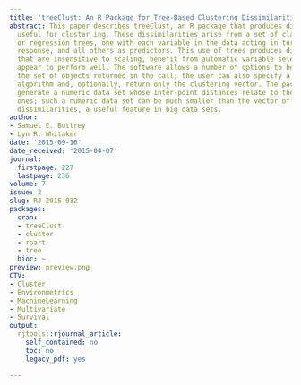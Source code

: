 ```yaml
---
title: 'treeClust: An R Package for Tree-Based Clustering Dissimilarities'
abstract: This paper describes treeClust, an R package that produces dissimilarities
  useful for cluster ing. These dissimilarities arise from a set of classification
  or regression trees, one with each variable in the data acting in turn as a the
  response, and all others as predictors. This use of trees produces dissim ilarities
  that are insensitive to scaling, benefit from automatic variable selection, and
  appear to perform well. The software allows a number of options to be set, affecting
  the set of objects returned in the call; the user can also specify a clustering
  algorithm and, optionally, return only the clustering vector. The package can also
  generate a numeric data set whose inter-point distances relate to the treeClust
  ones; such a numeric data set can be much smaller than the vector of inter-point
  dissimilarities, a useful feature in big data sets.
author:
- Samuel E. Buttrey
- Lyn R. Whitaker
date: '2015-09-16'
date_received: '2015-04-07'
journal:
  firstpage: 227
  lastpage: 236
volume: 7
issue: 2
slug: RJ-2015-032
packages:
  cran:
  - treeClust
  - cluster
  - rpart
  - tree
  bioc: ~
preview: preview.png
CTV:
- Cluster
- Environmetrics
- MachineLearning
- Multivariate
- Survival
output:
  rjtools::rjournal_article:
    self_contained: no
    toc: no
    legacy_pdf: yes

---
```

